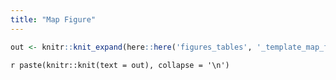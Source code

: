 ```yaml
---
title: "Map Figure"
---
```


<!-- Automatically includes the status figure -->
```r
out <- knitr::knit_expand(here::here('figures_tables', '_template_map_figure.Rmd'))
```
`r paste(knitr::knit(text = out), collapse = '\n')`
